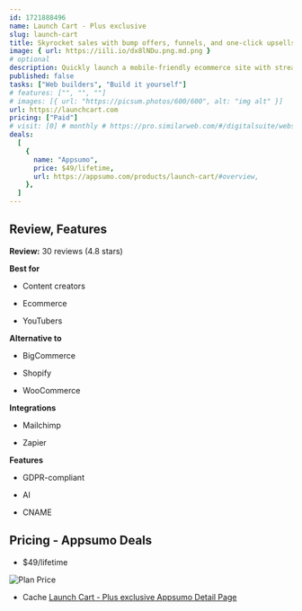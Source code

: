 ```yaml
---
id: 1721888496
name: Launch Cart - Plus exclusive
slug: launch-cart
title: Skyrocket sales with bump offers, funnels, and one-click upsells on this robust ecommerce platform
image: { url: https://iili.io/dx8lNDu.png.md.png }
# optional
description: Quickly launch a mobile-friendly ecommerce site with streamlined checkout processes and integrated payment gatewaysBoost your sales and scale your store with revenue optimization features like bump offers and one-click upsells
published: false
tasks: ["Web builders", "Build it yourself"]
# features: ["", "", ""]
# images: [{ url: "https://picsum.photos/600/600", alt: "img alt" }]
url: https://launchcart.com
pricing: ["Paid"]
# visit: [0] # monthly # https://pro.similarweb.com/#/digitalsuite/websiteanalysis/home
deals:
  [
    {
      name: "Appsumo",
      price: $49/lifetime,
      url: https://appsumo.com/products/launch-cart/#overview,
    },
  ]
---
```


## Review, Features

**Review:** 30 reviews  (4.8 stars)

**Best for**

- Content creators

- Ecommerce

- YouTubers

**Alternative to**

- BigCommerce

- Shopify

- WooCommerce

**Integrations**

- Mailchimp

- Zapier

**Features**

- GDPR-compliant

- AI

- CNAME

## Pricing - Appsumo Deals

- $49/lifetime

<Img src="https://iili.io/dx6cjcJ.png" alt="Plan Price" />

- Cache [Launch Cart - Plus exclusive Appsumo Detail Page](https://iili.io/dx6cLAl.png)

